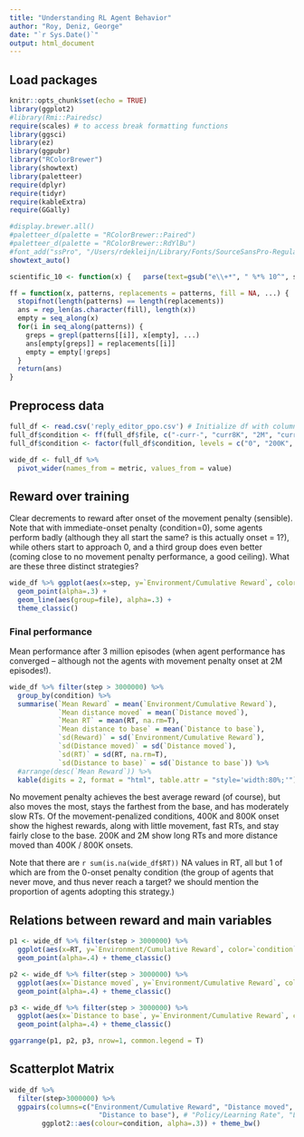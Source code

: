 ```yaml
---
title: "Understanding RL Agent Behavior"
author: "Roy, Deniz, George"
date: "`r Sys.Date()`"
output: html_document
---
```


## Load packages

```r
knitr::opts_chunk$set(echo = TRUE)
library(ggplot2)
#library(Rmi::Pairedsc)
require(scales) # to access break formatting functions
library(ggsci)
library(ez)
library(ggpubr)
library("RColorBrewer")
library(showtext)
library(paletteer)
require(dplyr)
require(tidyr)
require(kableExtra)
require(GGally)

#display.brewer.all()
#paletteer_d(palette = "RColorBrewer::Paired")
#paletteer_d(palette = "RColorBrewer::RdYlBu")
#font_add("ssPro", "/Users/rdekleijn/Library/Fonts/SourceSansPro-Regular.otf")
showtext_auto()

scientific_10 <- function(x) {   parse(text=gsub("e\\+*", " %*% 10^", scales::scientific_format()(x))) }

ff = function(x, patterns, replacements = patterns, fill = NA, ...) {
  stopifnot(length(patterns) == length(replacements))
  ans = rep_len(as.character(fill), length(x))    
  empty = seq_along(x)
  for(i in seq_along(patterns)) {
    greps = grepl(patterns[[i]], x[empty], ...)
    ans[empty[greps]] = replacements[[i]]  
    empty = empty[!greps]
  }
  return(ans)
}
```

## Preprocess data

```r
full_df <- read.csv('reply_editor_ppo.csv') # Initialize df with column names
full_df$condition <- ff(full_df$file, c("-curr-", "curr8K", "2M", "curr_rev", "200K", "nocur"), c("400K", "800K", "2M", "0", "200K", "never"), NA, ignore.case = TRUE)
full_df$condition <- factor(full_df$condition, levels = c("0", "200K", "400K", "800K", "2M", "never"))

wide_df <- full_df %>% 
  pivot_wider(names_from = metric, values_from = value) 
```

## Reward over training

Clear decrements to reward after onset of the movement penalty (sensible).
Note that with immediate-onset penalty (condition=0), some agents perform badly (although they all start the same? is this actually onset = 1?), while others start to approach 0, and a third group does even better (coming close to no movement penalty performance, a good ceiling).
What are these three distinct strategies?

```r
wide_df %>% ggplot(aes(x=step, y=`Environment/Cumulative Reward`, color=condition)) + 
  geom_point(alpha=.3) + 
  geom_line(aes(group=file), alpha=.3) +
  theme_classic()
```

### Final performance

Mean performance after 3 million episodes (when agent performance has converged -- although not the agents with movement penalty onset at 2M episodes!).

```r
wide_df %>% filter(step > 3000000) %>%
  group_by(condition) %>%
  summarise(`Mean Reward` = mean(`Environment/Cumulative Reward`), 
            `Mean distance moved` = mean(`Distance moved`), 
            `Mean RT` = mean(RT, na.rm=T), 
            `Mean distance to base` = mean(`Distance to base`),
            `sd(Reward)` = sd(`Environment/Cumulative Reward`),
            `sd(Distance moved)` = sd(`Distance moved`),
            `sd(RT)` = sd(RT, na.rm=T),
            `sd(Distance to base)` = sd(`Distance to base`)) %>%
  #arrange(desc(`Mean Reward`)) %>%
  kable(digits = 2, format = "html", table.attr = "style='width:80%;'")
```

No movement penalty achieves the best average reward (of course), but also moves the most, stays the farthest from the base, and has moderately slow RTs.
Of the movement-penalized conditions, 400K and 800K onset show the highest rewards, along with little movement, fast RTs, and stay fairly close to the base.
200K and 2M show long RTs and more distance moved than 400K / 800K onsets.

Note that there are `r sum(is.na(wide_df$RT))` NA values in RT, all but 1 of which are from the 0-onset penalty condition (the group of agents that never move, and thus never reach a target? we should mention the proportion of agents adopting this strategy.)


## Relations between reward and main variables


```r
p1 <- wide_df %>% filter(step > 3000000) %>%
  ggplot(aes(x=RT, y=`Environment/Cumulative Reward`, color=`condition`)) + 
  geom_point(alpha=.4) + theme_classic()

p2 <- wide_df %>% filter(step > 3000000) %>%
  ggplot(aes(x=`Distance moved`, y=`Environment/Cumulative Reward`, color=`condition`)) + 
  geom_point(alpha=.4) + theme_classic()

p3 <- wide_df %>% filter(step > 3000000) %>%
  ggplot(aes(x=`Distance to base`, y=`Environment/Cumulative Reward`, color=`condition`)) + 
  geom_point(alpha=.4) + theme_classic()

ggarrange(p1, p2, p3, nrow=1, common.legend = T)
```

## Scatterplot Matrix

```r
wide_df %>%
  filter(step>3000000) %>%
  ggpairs(columns=c("Environment/Cumulative Reward", "Distance moved", "RT",
                      "Distance to base"), # "Policy/Learning Rate", "Losses/Policy Loss"
        ggplot2::aes(colour=condition, alpha=.3)) + theme_bw()
```

